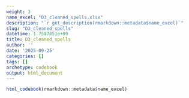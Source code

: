 ```yaml
---
weight: 3
name_excel: "D3_cleaned_spells.xlsx"
description: "`r get_description(rmarkdown::metadata$name_excel)`"
slug: "D3_cleaned_spells"
datetime: 1.7587851e+09
title: D3_cleaned_spells
author: ''
date: '2025-09-25'
categories: []
tags: []
archetype: codebook
output: html_document
---
```


```r
html_codebook(rmarkdown::metadata$name_excel)
```
